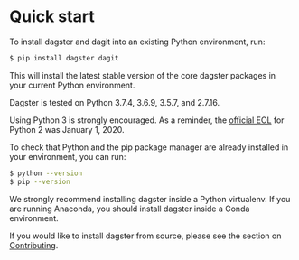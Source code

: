 
<DynamicMetaTags
  title="Quick start | Dagster"
  description="Dagster is a system for building modern data applications."
/>

# Quick start

To install dagster and dagit into an existing Python environment, run:

```bash
$ pip install dagster dagit
```

This will install the latest stable version of the core dagster packages
in your current Python environment.

Dagster is tested on Python 3.7.4, 3.6.9, 3.5.7, and 2.7.16.

Using Python 3 is strongly encouraged. As a reminder, the [official
EOL](https://www.python.org/doc/sunset-python-2/) for Python 2 was
January 1, 2020.

To check that Python and the pip package manager are already installed
in your environment, you can run:

```bash
$ python --version
$ pip --version
```

We strongly recommend installing dagster inside a Python virtualenv. If
you are running Anaconda, you should install dagster inside a Conda
environment.

If you would like to install dagster from source, please see the section
on [Contributing](/docs/community/contributing).
